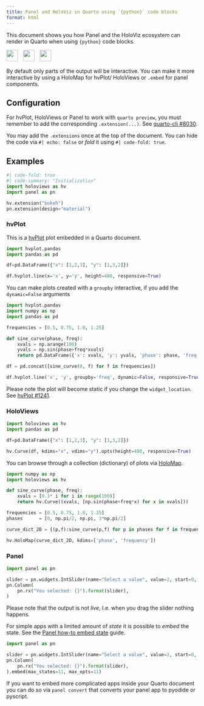 ```yaml
---
title: Panel and HoloViz in Quarto using `{python}` code blocks
format: html
---
```


This document shows you how Panel and the HoloViz ecosystem can render in Quarto when using `{python}` code blocks.

<img src="https://panel.holoviz.org/_static/logo_horizontal_light_theme.png" style="height: 30px;margin-right:10px"> <img src="https://holoviz.org/_static/holoviz-logo-unstacked.svg" style="height: 30px;margin-right:10px"> <img src="https://pyscript.net/assets/images/pyscript-sticker-black.svg" style="height: 30px;margin-right:10px">

By default only parts of the output will be interactive. You can make it more interactive
by using a HoloMap for hvPlot/ HoloViews or `.embed` for panel components.

## Configuration

::: {.callout-note}
For hvPlot, HoloViews or Panel to work with `quarto preview`, you must remember to add the
corresponding `.extension(...)`. See
[quarto-cli #8030](https://github.com/quarto-dev/quarto-cli/issues/8030).

You may add the `.extensions` once at the top of the document. You can hide the code via `#| echo: false` or *fold* it using `#| code-fold: true`.
:::

## Examples

```python
#| code-fold: true
#| code-summary: "Initialization"
import holoviews as hv
import panel as pn

hv.extension("bokeh")
pn.extension(design="material")
```

### hvPlot

This is a [hvPlot](https://hvplot.holoviz.org/index.html) plot embedded in a Quarto
document.

```python
import hvplot.pandas
import pandas as pd

df=pd.DataFrame({"x": [1,2,3], "y": [1,3,2]})

df.hvplot.line(x='x', y='y', height=400, responsive=True)
```

You can make plots created with a `groupby` interactive, if you add the `dynamic=False` arguments

```python
import hvplot.pandas
import numpy as np
import pandas as pd

frequencies = [0.5, 0.75, 1.0, 1.25]

def sine_curve(phase, freq):
    xvals = np.arange(100)
    yvals = np.sin(phase+freq*xvals)
    return pd.DataFrame({'x': xvals, 'y': yvals, 'phase': phase, 'freq': freq}, columns=['x', 'y', 'phase', 'freq'])

df = pd.concat([sine_curve(0, f) for f in frequencies])

df.hvplot.line('x', 'y', groupby='freq', dynamic=False, responsive=True, height=400)
```

::: {.callout-warning}
Please note the plot will become static if you change the `widget_location`. See
[hvPlot #1241](https://github.com/holoviz/hvplot/issues/1241).
:::


### HoloViews

```python
import holoviews as hv
import pandas as pd

df=pd.DataFrame({"x": [1,2,3], "y": [1,3,2]})

hv.Curve(df, kdims="x", vdims="y").opts(height=400, responsive=True)
```

You can browse through a collection (dictionary) of plots via [HoloMap](https://holoviews.org/reference/containers/bokeh/HoloMap.html).

```python
import numpy as np
import holoviews as hv

def sine_curve(phase, freq):
    xvals = [0.1* i for i in range(100)]
    return hv.Curve((xvals, [np.sin(phase+freq*x) for x in xvals]))

frequencies = [0.5, 0.75, 1.0, 1.25]
phases      = [0, np.pi/2, np.pi, 3*np.pi/2]

curve_dict_2D = {(p,f):sine_curve(p,f) for p in phases for f in frequencies}

hv.HoloMap(curve_dict_2D, kdims=['phase', 'frequency'])
```

### Panel

```python
import panel as pn

slider = pn.widgets.IntSlider(name="Select a value", value=2, start=0, end=10)
pn.Column(
    pn.rx("You selected: {}").format(slider),
)
```

Please note that the output is not *live*, I.e. when you drag the slider nothing happens.

For simple apps with a limited amount of *state* it is possible to *embed* the state. See the [Panel how-to embed state](https://panel.holoviz.org/how_to/export/embedding.html) guide.

```python
import panel as pn

slider = pn.widgets.IntSlider(name="Select a value", value=2, start=0, end=10)
pn.Column(
    pn.rx("You selected: {}").format(slider),
).embed(max_states=11, max_opts=11)
```

If you want to embed more complicated apps inside your Quarto document you can do so via `panel convert` that converts your panel app to pyodide or pyscript.
